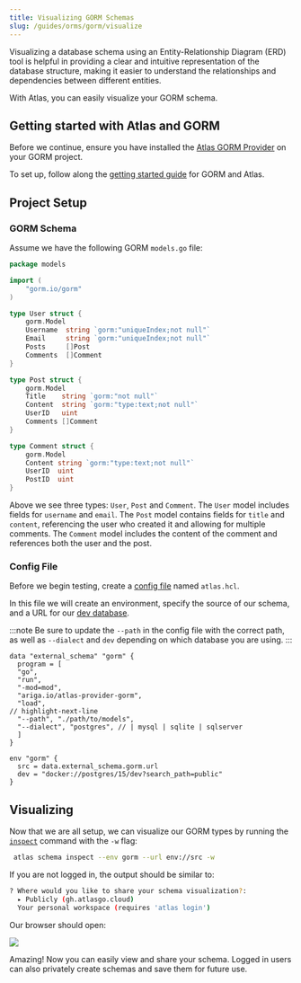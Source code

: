 ```yaml
---
title: Visualizing GORM Schemas
slug: /guides/orms/gorm/visualize
---
```


Visualizing a database schema using an Entity-Relationship Diagram (ERD) tool is helpful in providing a clear and intuitive
representation of the database structure, making it easier to understand the relationships and dependencies between different
entities.

With Atlas, you can easily visualize your GORM schema.

## Getting started with Atlas and GORM

Before we continue, ensure you have installed the [Atlas GORM Provider](https://github.com/ariga/atlas-provider-gorm)
on your GORM project.

To set up, follow along the [getting started guide](/guides/orms/gorm) for GORM and Atlas.

## Project Setup

### GORM Schema

Assume we have the following GORM `models.go` file:

```go title="models.go"
package models

import (
	"gorm.io/gorm"
)

type User struct {
	gorm.Model
	Username  string `gorm:"uniqueIndex;not null"`
	Email     string `gorm:"uniqueIndex;not null"`
	Posts 	  []Post
	Comments  []Comment
}

type Post struct {
	gorm.Model
	Title    string `gorm:"not null"`
	Content  string `gorm:"type:text;not null"`
	UserID   uint
	Comments []Comment
}

type Comment struct {
	gorm.Model
	Content string `gorm:"type:text;not null"`
	UserID  uint
	PostID  uint
}
```

Above we see three types: `User`, `Post` and `Comment`. The `User` model includes fields for `username` and `email`.
The `Post` model contains fields for `title` and `content`, referencing the user who created it and allowing for multiple comments.
The `Comment` model includes the content of the comment and references both the user and the post.

### Config File

Before we begin testing, create a [config file](/atlas-schema/projects#project-files) named
`atlas.hcl`.

In this file we will create an environment, specify the source of our schema,
and a URL for our [dev database](/concepts/dev-database).

:::note
Be sure to update the `--path` in the config file with the correct path, as well as `--dialect` and `dev`
depending on which database you are using.
:::

```hcl title="atlas.hcl"
data "external_schema" "gorm" {
  program = [
  "go",
  "run",
  "-mod=mod",
  "ariga.io/atlas-provider-gorm",
  "load",
// highlight-next-line
  "--path", "./path/to/models",
  "--dialect", "postgres", // | mysql | sqlite | sqlserver
  ]
}

env "gorm" {
  src = data.external_schema.gorm.url
  dev = "docker://postgres/15/dev?search_path=public"
}
```

## Visualizing

Now that we are all setup, we can visualize our GORM types by running the [`inspect`](/declarative/inspect) command
with the `-w` flag:

```bash
 atlas schema inspect --env gorm --url env://src -w
```

If you are not logged in, the output should be similar to:

```bash
? Where would you like to share your schema visualization?:
  ▸ Publicly (gh.atlasgo.cloud)
  Your personal workspace (requires 'atlas login')
```

Our browser should open:

[![](https://atlasgo.io/uploads/cloud/images/gorm-vis.png)](https://gh.atlasgo.cloud/explore/2799c897)

Amazing! Now you can easily view and share your schema. Logged in users can
also privately create schemas and save them for future use.




